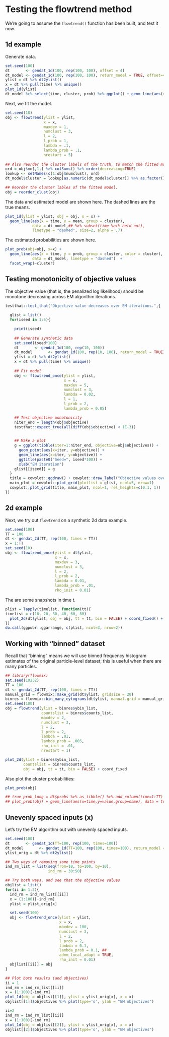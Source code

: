 # Testing the flowtrend method

We're going to assume the `flowtrend()` function has been built, and test it
now.

## 1d example {#1d-example}

Generate data.

```r
set.seed(100)
dt       <- gendat_1d(100, rep(100, 100), offset = 4)
dt_model <- gendat_1d(100, rep(100, 100), return_model = TRUE, offset=4)
ylist = dt %>% dt2ylist()
x = dt %>% pull(time) %>% unique()
plot_1d(ylist)
dt_model %>% select(time, cluster, prob) %>% ggplot() + geom_line(aes(x=time, y=prob, group=cluster, col = cluster))
```

Next, we fit the model.

```r
set.seed(18)
obj <- flowtrend(ylist = ylist,
                 x = x,
                 maxdev = 1,
                 numclust = 3,
                 l = 2,
                 l_prob = 1,
                 lambda = .1,
                 lambda_prob = .1,
                 nrestart = 5)
 
## Also reorder the cluster labels of the truth, to match the fitted model.
ord = obj$mn[,1,] %>% colSums() %>% order(decreasing=TRUE)
lookup <- setNames(c(1:obj$numclust), ord)
dt_model$cluster = lookup[as.numeric(dt_model$cluster)] %>% as.factor()

## Reorder the cluster lables of the fitted model.
obj = reorder_clust(obj)
```

The data and estimated model are shown here. The dashed lines are the true means.


```r
plot_1d(ylist = ylist, obj = obj, x = x) +
  geom_line(aes(x = time, y = mean, group = cluster),
            data = dt_model,## %>% subset(time %ni% held_out),
            linetype = "dashed", size=2, alpha = .7)
```

The estimated probabilities are shown here.

```r
plot_prob(obj=obj, x=x) +
  geom_line(aes(x = time, y = prob, group = cluster, color = cluster),
            data = dt_model, linetype = "dashed")  +
  facet_wrap(~cluster)
```



## Testing monotonicity of objective values

The objective value (that is, the penalized log likelihood) should be monotone
decreasing across EM algorithm iterations.

<!-- (Note: because the admm is imperfect and stops early sometimes, the objective is -->
<!-- sometimes non-monotone. See the example from a few sections up!) -->

```r
testthat::test_that("Objective value decreases over EM iterations.",{
  
  glist = list()
  for(iseed in 1:5){

    print(iseed)
    
    ## Generate synthetic data
    set.seed(iseed*100)
    dt       <- gendat_1d(100, rep(10, 100))
    dt_model       <- gendat_1d(100, rep(10, 100), return_model = TRUE)
    ylist = dt %>% dt2ylist()
    x = dt %>% pull(time) %>% unique()
    
    ## Fit model
    obj <- flowtrend_once(ylist = ylist,
                          x = x,
                          maxdev = 5,
                          numclust = 3,
                          lambda = 0.02,
                          l = 1,
                          l_prob = 2,
                          lambda_prob = 0.05)

    ## Test objective monotonicity
    niter_end = length(obj$objective)
    testthat::expect_true(all(diff(obj$objective) < 1E-3))
  

    ## Make a plot
    g = ggplot(tibble(iter=1:niter_end, objective=obj$objectives)) +
      geom_point(aes(x=iter, y=objective)) +
      geom_line(aes(x=iter, y=objective)) +
      ggtitle(paste0("Seed=", iseed*100)) +
      xlab("EM iteration")
    glist[[iseed]] = g
  }
  title = cowplot::ggdraw() + cowplot::draw_label("Objective values over EM iterations", fontface='bold')
  main_plot = cowplot::plot_grid(plotlist = glist, ncol=5, nrow=1) 
  cowplot::plot_grid(title, main_plot, ncol=1, rel_heights=c(0.1, 1))
})
```

## 2d example {#2d-example}

Next, we try out `flowtrend` on a synthetic 2d data example.

```r
set.seed(100) 
TT = 100
dt <- gendat_2d(TT, rep(100, times = TT))
x = 1:TT
set.seed(10)
obj <- flowtrend_once(ylist = dt$ylist,
                      x = x,
                      maxdev = 3,
                      numclust = 3,
                      l = 2,
                      l_prob = 2,
                      lambda = 0.01,
                      lambda_prob = .01,
                      rho_init = 0.01)
```

The are some snapshots in time $t$.

```r
plist = lapply(timelist, function(tt){
timelist = c(10, 20, 30, 40, 60, 80)
  plot_2d(dt$ylist, obj = obj, tt = tt, bin = FALSE) + coord_fixed() + ylim(-6, 3) + xlim(-6, 3)
})
do.call(ggpubr::ggarrange, c(plist, ncol=3, nrow=2))
```



## Working with "binned" dataset

Recall that "binning" means we will use binned frequency histogram estimates of
the original particle-level dataset; this is useful when there are many
particles. 

```r
## library(flowmix)
set.seed(10232)
TT = 100
dt <- gendat_2d(TT, rep(100, times = TT))
manual_grid = flowmix::make_grid(dt$ylist, gridsize = 20)
binres = flowmix::bin_many_cytograms(dt$ylist, manual.grid = manual_grid)
set.seed(100)
obj = flowtrend(ylist = binres$ybin_list,
                countslist = binres$counts_list,
                maxdev = 2,
                numclust = 3,
                l = 2,
                l_prob = 2,
                lambda = .01,
                lambda_prob = .005,
                rho_init = .01,
                nrestart = 1)

plot_2d(ylist = binres$ybin_list,
        countslist = binres$counts_list,
        obj = obj, tt = tt, bin = FALSE) + coord_fixed
```

Also plot the cluster probabilities:

```r
plot_prob(obj)

## true_prob_long = dt$probs %>% as_tibble() %>% add_column(time=1:TT) %>% pivot_longer(-time)
## plot_prob(obj) + geom_line(aes(x=time,y=value,group=name), data = true_prob_long)
```


## Unevenly spaced inputs (x)

Let's try the EM algorithm out with unevenly spaced inputs.

```r
set.seed(100)
dt       <- gendat_1d(TT=100, rep(100, times=100))
dt_model       <- gendat_1d(TT=100, rep(100, times=100), return_model = TRUE)
ylist_orig = dt %>% dt2ylist()

## Two ways of removing some time points
ind_rm_list = list(seq(from=10, to=100, by=10),
                   ind_rm = 30:50)

## Try both ways, and see that the objective values
objlist = list()
for(ii in 1:2){
  ind_rm = ind_rm_list[[ii]]
  x = (1:100)[-ind_rm]
  ylist = ylist_orig[x]

  set.seed(100)
  obj <- flowtrend_once(ylist = ylist, 
                        x = x,
                        maxdev = 100,
                        numclust = 3,
                        l = 2,
                        l_prob = 2,
                        lambda = 0.1,
                        lambda_prob = 0.1, ## 
                        admm_local_adapt = TRUE,
                        rho_init = 0.01)
  objlist[[ii]] = obj
}

## Plot both results (and objectives)
ii = 1
ind_rm = ind_rm_list[[ii]]
x = (1:100)[-ind_rm]
plot_1d(obj = objlist[[1]], ylist = ylist_orig[x], x = x)
objlist[[1]]$objectives %>% plot(type='o', ylab = "EM objectives")

ii=2
ind_rm = ind_rm_list[[ii]]
x = (1:100)[-ind_rm]
plot_1d(obj = objlist[[2]], ylist = ylist_orig[x], x = x)
objlist[[2]]$objectives %>% plot(type='o', ylab = "EM objectives")
```
